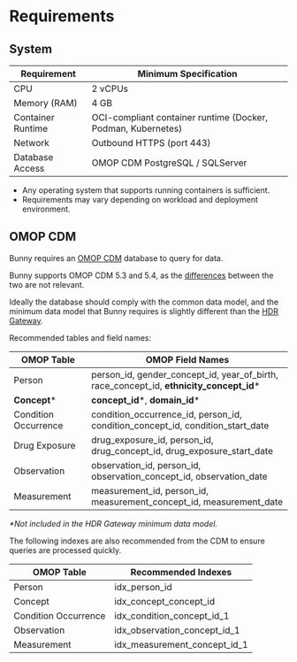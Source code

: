 # Requirements

## System 

| Requirement         | Minimum Specification                                       |
|---------------------|-------------------------------------------------------------|
| CPU                 | 2 vCPUs                                                     |
| Memory (RAM)        | 4 GB                                                        |
| Container Runtime   | OCI-compliant container runtime (Docker, Podman, Kubernetes)|
| Network             | Outbound HTTPS (port 443)                                   |
| Database Access     | OMOP CDM PostgreSQL / SQLServer                             |

- Any operating system that supports running containers is sufficient.
- Requirements may vary depending on workload and deployment environment.

## OMOP CDM

Bunny requires an [OMOP CDM](https://ohdsi.github.io/CommonDataModel/background.html) database to query for data.

Bunny supports OMOP CDM 5.3 and 5.4, as the [differences](https://ohdsi.github.io/CommonDataModel/cdm54Changes.html) between the two are not relevant. 

Ideally the database should comply with the common data model, and the minimum data model that Bunny requires is slightly different than the [HDR Gateway](https://healthdatagateway.org/en/data-custodian/support/cohort-discovery). 

Recommended tables and field names:

| OMOP Table            | OMOP Field Names                                                                         |
|------------------------|-----------------------------------------------------------------------------------------|
| Person                 | person_id, gender_concept_id, year_of_birth, race_concept_id, **ethnicity_concept_id*** |
| **Concept***           | **concept_id***, **domain_id***                                                         |
| Condition Occurrence   | condition_occurrence_id, person_id, condition_concept_id, condition_start_date          |
| Drug Exposure          | drug_exposure_id, person_id, drug_concept_id, drug_exposure_start_date                  |
| Observation            | observation_id, person_id, observation_concept_id, observation_date                     |
| Measurement            | measurement_id, person_id, measurement_concept_id, measurement_date                     |

_*Not included in the HDR Gateway minimum data model._

The following indexes are also recommended from the CDM to ensure queries are processed quickly.

| OMOP Table             | Recommended Indexes                |
|------------------------|------------------------------------|
| Person                 | idx_person_id                      |
| Concept                | idx_concept_concept_id             |
| Condition Occurrence   | idx_condition_concept_id_1         |
| Observation            | idx_observation_concept_id_1       |
| Measurement            | idx_measurement_concept_id_1       |
